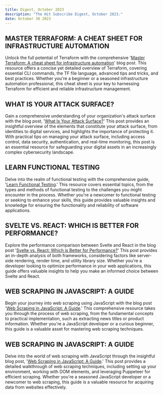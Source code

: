 ```yaml
---
title: Digest, October 2023
description: "The Hit Subscribe Digest, October 2023."
date: October 30 2023
---
```

## MASTER TERRAFORM: A CHEAT SHEET FOR INFRASTRUCTURE AUTOMATION
Unlock the full potential of Terraform with the comprehensive '[Master Terraform: A cheat sheet for infrastructure automation](https://www.architect.io/blog/2023-02-02/terraform-cheat-sheet)' blog post. This resource offers a concise yet detailed overview of Terraform, covering essential CLI commands, the TF file language, advanced tips and tricks, and best practices. Whether you're a beginner or a seasoned infrastructure automation professional, this cheat sheet is your key to harnessing Terraform for efficient and reliable infrastructure management.
## WHAT IS YOUR ATTACK SURFACE?
Gain a comprehensive understanding of your organization's attack surface with the blog post, '[What Is Your Attack Surface?](https://www.enov8.com/blog/what-is-your-attack-surface)' This post provides an insightful overview of the elements that constitute your attack surface, from identities to digital services, and highlights the importance of protecting it. With practical tips on managing your attack surface, including access control, data security, authentication, and real-time monitoring, this post is an essential resource for safeguarding your digital assets in an increasingly complex cybersecurity landscape.
## LEARN FUNCTIONAL TESTING
Delve into the realm of functional testing with the comprehensive guide, '[Learn Functional Testing](https://www.tricentis.com/learn/functional-testing).' This resource covers essential topics, from the types and methods of functional testing to the challenges you might encounter in the process. Whether you're a newcomer to functional testing or seeking to enhance your skills, this guide provides valuable insights and knowledge for ensuring the functionality and reliability of software applications.
## SVELTE VS. REACT: WHICH IS BETTER FOR PERFORMANCE?
Explore the performance comparison between Svelte and React in the blog post '[Svelte vs. React: Which is Better for Performance?](https://requestmetrics.com/blog/community/svelte-vs-react-on-performance)' This post provides an in-depth analysis of both frameworks, considering factors like server-side rendering, render time, and utility library size. Whether you're a developer looking to optimize performance in your web applications, this guide offers valuable insights to help you make an informed choice between Svelte and React.
## WEB SCRAPING IN JAVASCRIPT: A GUIDE
Begin your journey into web scraping using JavaScript with the blog post '[Web Scraping in JavaScript: A Guide](https://proxyrack.com/blog/web-scraping-in-javascript/).' This comprehensive resource takes you through the process of web scraping, from the fundamental concepts to practical implementation, such as extracting news titles or product information. Whether you're a JavaScript developer or a curious beginner, this guide is a valuable asset for mastering web scraping techniques.
## WEB SCRAPING IN JAVASCRIPT: A GUIDE
Delve into the world of web scraping with JavaScript through the insightful blog post, '[Web Scraping in JavaScript: A Guide](https://proxyrack.com/blog/web-scraping-in-javascript/).' This post provides a detailed walkthrough of web scraping techniques, including setting up your environment, working with DOM elements, and leveraging Puppeteer for efficient scraping. Whether you're a seasoned JavaScript developer or a newcomer to web scraping, this guide is a valuable resource for acquiring data from websites effectively.
